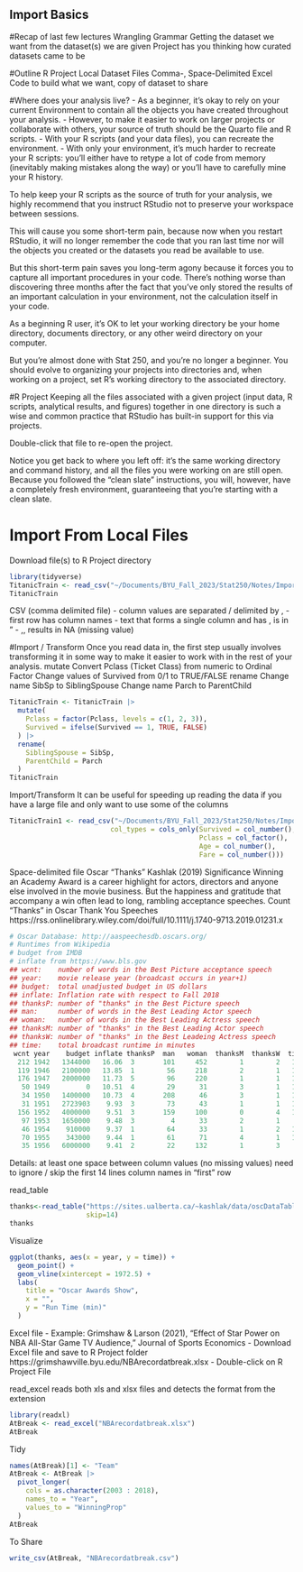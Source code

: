 ## Import Basics ##

#Recap of last few lectures
  Wrangling Grammar
  Getting the dataset we want from the dataset(s) we are given
  Project has you thinking how curated datasets came to be

#Outline
  R Project
  Local Dataset Files
  Comma-, Space-Delimited
  Excel
  Code to build what we want, copy of dataset to share

#Where does your analysis live?
  - As a beginner, it’s okay to rely on your current Environment to contain all 
    the objects you have created throughout your analysis.
  - However, to make it easier to work on larger projects or collaborate with 
    others, your source of truth should be the Quarto file and R scripts.
  - With your R scripts (and your data files), you can recreate the environment.
  - With only your environment, it’s much harder to recreate your R scripts: 
    you’ll either have to retype a lot of code from memory (inevitably making 
    mistakes along the way) or you’ll have to carefully mine your R history.


  To help keep your R scripts as the source of truth for your analysis, we highly 
  recommend that you instruct RStudio not to preserve your workspace between sessions.


  This will cause you some short-term pain, because now when you restart RStudio, it will no longer remember the code that you ran last time nor will the objects you created or the datasets you read be available to use.

  But this short-term pain saves you long-term agony because it forces you to capture all important procedures in your code. There’s nothing worse than discovering three months after the fact that you’ve only stored the results of an important calculation in your environment, not the calculation itself in your code.

  
  As a beginning R user, it’s OK to let your working directory be your home directory, documents directory, or any other weird directory on your computer.

  But you’re almost done with Stat 250, and you’re no longer a beginner. You should evolve to organizing your projects into directories and, when working on a project, set R’s working directory to the associated directory.



#R Project
  Keeping all the files associated with a given project (input data, R scripts, analytical results, and figures) together in one directory is such a wise and common practice that RStudio has built-in support for this via projects.

  Double-click that file to re-open the project.

  Notice you get back to where you left off: it’s the same working directory and command history, and all the files you were working on are still open. Because you followed the “clean slate” instructions, you will, however, have a completely fresh environment, guaranteeing that you’re starting with a clean slate.


# Import From Local Files
Download file(s) to R Project directory
```r
library(tidyverse)
TitanicTrain <- read_csv("~/Documents/BYU_Fall_2023/Stat250/Notes/Import/KaggleTitanicTrain.csv")
TitanicTrain
```
CSV (comma delimited file)
    - column values are separated / delimited by ,
    - first row has column names
    - text that forms a single column and has , is in "
    - ,, results in NA (missing value)


#Import / Transform
Once you read data in, the first step usually involves transforming it in some way to make it easier to work with in the rest of your analysis.
  mutate
      Convert Pclass (Ticket Class) from numeric to Ordinal Factor
      Change values of Survived from 0/1 to TRUE/FALSE
  rename
      Change name SibSp to SiblingSpouse
      Change name Parch to ParentChild
```r
TitanicTrain <- TitanicTrain |> 
  mutate(
    Pclass = factor(Pclass, levels = c(1, 2, 3)),
    Survived = ifelse(Survived == 1, TRUE, FALSE)
  ) |>
  rename(
    SiblingSpouse = SibSp,
    ParentChild = Parch
  )
TitanicTrain
```

Import/Transform
It can be useful for speeding up reading the data if you have a large file and only want to use some of the columns
```r
TitanicTrain1 <- read_csv("~/Documents/BYU_Fall_2023/Stat250/Notes/Import/KaggleTitanicTrain.csv",
                         col_types = cols_only(Survived = col_number(),
                                               Pclass = col_factor(),
                                               Age = col_number(),
                                               Fare = col_number()))
```


Space-delimited file
Oscar "Thanks"
    Kashlak (2019) Significance
    Winning an Academy Award is a career highlight for actors, directors and anyone else involved in the movie business. But the happiness and gratitude that accompany a win often lead to long, rambling acceptance speeches.
    Count “Thanks” in Oscar Thank You Speeches
    https://rss.onlinelibrary.wiley.com/doi/full/10.1111/j.1740-9713.2019.01231.x
```r
# Oscar Database: http://aaspeechesdb.oscars.org/
# Runtimes from Wikipedia
# budget from IMDB
# inflate from https://www.bls.gov
## wcnt:    number of words in the Best Picture acceptance speech
## year:    movie release year (broadcast occurs in year+1)
## budget:  total unadjusted budget in US dollars
## inflate: Inflation rate with respect to Fall 2018
## thanksP: number of "thanks" in the Best Picture speech
## man:     number of words in the Best Leading Actor speech
## woman:   number of words in the Best Leading Actress speech
## thanksM: number of "thanks" in the Best Leading Actor speech
## thanksW: number of "thanks" in the Best Leadeing Actress speech
## time:    total broadcast runtime in minutes
 wcnt year    budget inflate thanksP  man   woman  thanksM  thanksW  time
  212 1942   1344000   16.06  3       101     452        1        2   108
  119 1946   2100000   13.85  1        56     218        2        1   101
  176 1947   2000000   11.73  5        96     220        1        1   172
   50 1949         0   10.51  4        29      31        3        1   118
   34 1950   1400000   10.73  4       208      46        3        1   110
   31 1951   2723903    9.93  3        73      43        1        1   138
  156 1952   4000000    9.51  3       159     100        0        4   113
   97 1953   1650000    9.48  3         4      33        2        1    93
   46 1954    910000    9.37  1        64      33        1        2   118
   70 1955    343000    9.44  1        61      71        4        1   108
   35 1956   6000000    9.41  2        22     132        1        3    90
```

Details:
at least one space between column values (no missing values)
need to ignore / skip the first 14 lines
column names in “first” row

read_table
```r
thanks<-read_table("https://sites.ualberta.ca/~kashlak/data/oscDataTable.txt",
                   skip=14)
thanks
```

Visualize
```r
ggplot(thanks, aes(x = year, y = time)) +
  geom_point() + 
  geom_vline(xintercept = 1972.5) + 
  labs(
    title = "Oscar Awards Show",
    x = "",
    y = "Run Time (min)"
  )
```



Excel file
  - Example: Grimshaw & Larson (2021), “Effect of Star Power on NBA All-Star Game TV Audience,” Journal of Sports Economics
  - Download Excel file and save to R Project folder https://grimshawville.byu.edu/NBArecordatbreak.xlsx
  - Double-click on R Project File

read_excel reads both xls and xlsx files and detects the format from the extension
```r
library(readxl)
AtBreak <- read_excel("NBArecordatbreak.xlsx")
AtBreak
```

Tidy
```r
names(AtBreak)[1] <- "Team"
AtBreak <- AtBreak |>
  pivot_longer(
    cols = as.character(2003 : 2018),
    names_to = "Year",
    values_to = "WinningProp"
  )
AtBreak
```

To Share
```r
write_csv(AtBreak, "NBArecordatbreak.csv")
```









